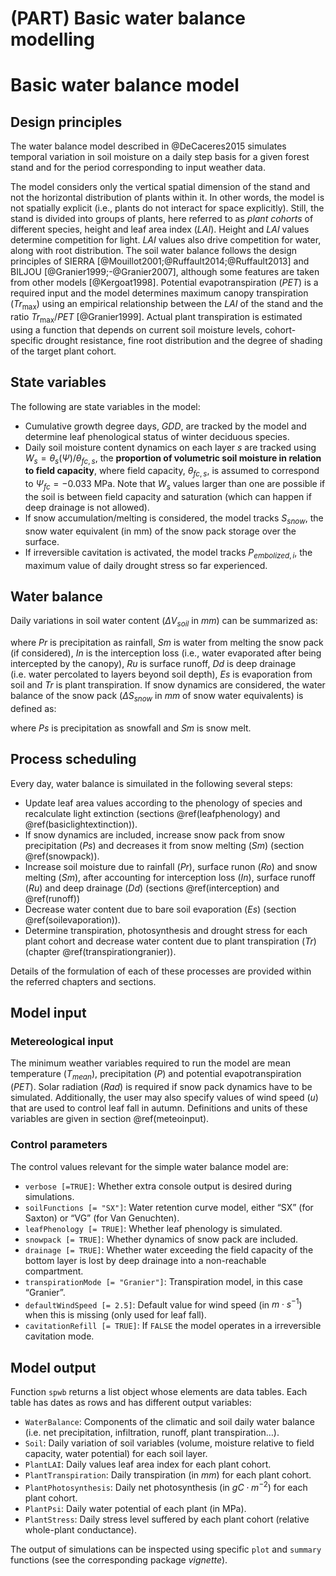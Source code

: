 # (PART) Basic water balance modelling {-}

# Basic water balance model {#basicwaterbalance}

## Design principles

The water balance model described in @DeCaceres2015 simulates temporal variation in soil moisture on a daily step basis for a given forest stand and for the period corresponding to input weather data. 

The model considers only the vertical spatial dimension of the stand and not the horizontal distribution of
plants within it. In other words, the model is not spatially explicit (i.e., plants do not interact for space explicitly). Still, the stand is divided into groups of plants, here referred to as *plant cohorts* of different species, height and leaf area index ($LAI$). Height and $LAI$ values determine competition for light. $LAI$ values also drive competition for water, along with root distribution. The soil water balance follows the design principles of SIERRA [@Mouillot2001;@Ruffault2014;@Ruffault2013] and BILJOU [@Granier1999;-@Granier2007], although some features are taken from other models [@Kergoat1998]. Potential evapotranspiration ($PET$) is a required input and the model determines maximum canopy transpiration ($Tr_{\max}$) using an empirical relationship between the $LAI$ of the stand and the ratio $Tr_{\max}/PET$ [@Granier1999]. Actual plant transpiration is estimated using a function that depends on current soil moisture levels, cohort-specific drought resistance, fine root distribution and the degree of shading of the target plant cohort.


## State variables
The following are state variables in the model:

+ Cumulative growth degree days, $GDD$, are tracked by the model and determine leaf phenological status of winter deciduous species.
+ Daily soil moisture content dynamics on each layer $s$ are tracked using $W_s = \theta_s(\Psi)/ \theta_{fc,s}$, the **proportion of volumetric soil moisture in relation to field capacity**, where field capacity, $\theta_{fc,s}$, is assumed to correspond to $\Psi_{fc} = -0.033$ MPa. Note that $W_s$ values larger than one are possible if the soil is between field capacity and saturation (which can happen if deep drainage is not allowed).
+ If snow accumulation/melting is considered, the model tracks $S_{snow}$, the snow water equivalent (in mm) of the snow pack storage over the surface.
+ If irreversible cavitation is activated, the model tracks $P_{embolized,i}$, the maximum value of daily drought stress so far experienced.


## Water balance
Daily variations in soil water content ($\Delta{V_{soil}}$ in $mm$) can be summarized as:

\begin{equation}
\Delta{V_{soil}} = Pr + Sm - In - Ru - Dd - Es -Tr
\end{equation}

where $Pr$ is precipitation as rainfall, $Sm$ is water from melting the snow pack (if considered), $In$ is the interception loss (i.e., water evaporated after being intercepted by the canopy), $Ru$ is surface runoff, $Dd$ is deep drainage (i.e. water percolated to layers beyond soil depth), $Es$ is evaporation from soil and $Tr$ is plant transpiration. If snow dynamics are considered, the water balance of the snow pack ($\Delta{S_{snow}}$ in $mm$ of snow water equivalents) is defined as:

\begin{equation}
\Delta{S_{snow}} = Ps - Sm
\end{equation}

where $Ps$ is precipitation as snowfall and $Sm$ is snow melt.

## Process scheduling

Every day, water balance is simuilated in the following several steps:

+ Update leaf area values according to the phenology of species and recalculate light extinction (sections \@ref(leafphenology) and \@ref(basiclightextinction)).
+ If snow dynamics are included, increase snow pack from snow precipitation ($Ps$) and decreases it from snow melting ($Sm$) (section \@ref(snowpack)).
+ Increase soil moisture due to rainfall ($Pr$), surface runon ($Ro$) and snow melting ($Sm$), after accounting for interception loss ($In$), surface runoff ($Ru$) and deep drainage ($Dd$)  (sections \@ref(interception) and \@ref(runoff))
+ Decrease water content due to bare soil evaporation ($Es$) (section \@ref(soilevaporation)).
+ Determine transpiration, photosynthesis and drought stress for each plant cohort  and decrease water content due to plant transpiration ($Tr$) (chapter \@ref(transpirationgranier)).

Details of the formulation of each of these processes are provided within the referred chapters and sections.

## Model input
### Metereological input
The minimum weather variables required to run the model are mean temperature ($T_{mean}$), precipitation ($P$) and potential evapotranspiration ($PET$). Solar radiation ($Rad$) is required if snow pack dynamics have to be simulated. Additionally, the user may also specify values of wind speed ($u$) that are used to control leaf fall in autumn. Definitions and units of these variables are given in section \@ref(meteoinput).


### Control parameters
The control values relevant for the simple water balance model are:

+ `verbose [=TRUE]`: Whether extra console output is desired during simulations.
+ `soilFunctions [= "SX"]`: Water retention curve model, either "SX" (for Saxton) or "VG" (for Van Genuchten).
+ `leafPhenology [= TRUE]`:  Whether leaf phenology is simulated.
+ `snowpack [= TRUE]`:  Whether dynamics of snow pack are included.
+ `drainage [= TRUE]`:  Whether water exceeding the field capacity of the bottom layer is lost by deep drainage into a non-reachable compartment.
+ `transpirationMode [= "Granier"]`: Transpiration model, in this case "Granier".
+ `defaultWindSpeed [= 2.5]`: Default value for wind speed (in $m \cdot s^{-1}$) when this is missing (only used for leaf fall).
+ `cavitationRefill [= TRUE]`: If `FALSE` the model operates in a irreversible cavitation mode.

## Model output
Function `spwb` returns a list object whose elements are data tables. Each table has dates as rows and has different output variables:

+ `WaterBalance`: Components of the climatic and soil daily water balance (i.e. net precipitation, infiltration, runoff, plant transpiration...).
+ `Soil`: Daily variation of soil variables  (volume, moisture relative to field capacity, water potential) for each soil layer.
+ `PlantLAI`: Daily values leaf area index for each plant cohort.
+ `PlantTranspiration`: Daily transpiration (in $mm$) for each plant cohort.
+ `PlantPhotosynthesis`: Daily net photosynthesis (in $g C \cdot m^{-2}$) for each plant cohort.
+ `PlantPsi`: Daily water potential of each plant (in MPa).
+ `PlantStress`: Daily stress level suffered by each plant cohort (relative whole-plant conductance).

The output of simulations can be inspected using specific `plot` and `summary` functions (see the corresponding package *vignette*).